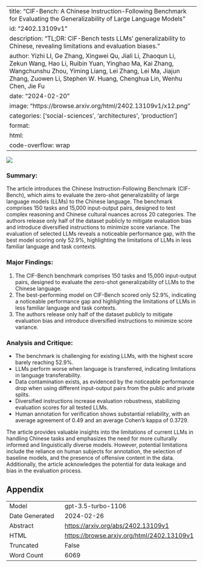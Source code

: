 
---
title: "CIF-Bench: A Chinese Instruction-Following Benchmark for Evaluating the Generalizability of Large Language Models"
id: "2402.13109v1"
description: "TL;DR: CIF-Bench tests LLMs' generalizability to Chinese, revealing limitations and evaluation biases."
author: Yizhi LI, Ge Zhang, Xingwei Qu, Jiali Li, Zhaoqun Li, Zekun Wang, Hao Li, Ruibin Yuan, Yinghao Ma, Kai Zhang, Wangchunshu Zhou, Yiming Liang, Lei Zhang, Lei Ma, Jiajun Zhang, Zuowen Li, Stephen W. Huang, Chenghua Lin, Wenhu Chen, Jie Fu
date: "2024-02-20"
image: "https://browse.arxiv.org/html/2402.13109v1/x12.png"
categories: ['social-sciences', 'architectures', 'production']
format:
  html:
    code-overflow: wrap
---

![](https://browse.arxiv.org/html/2402.13109v1/x12.png)

### Summary:
The article introduces the Chinese Instruction-Following Benchmark (CIF-Bench), which aims to evaluate the zero-shot generalizability of large language models (LLMs) to the Chinese language. The benchmark comprises 150 tasks and 15,000 input-output pairs, designed to test complex reasoning and Chinese cultural nuances across 20 categories. The authors release only half of the dataset publicly to mitigate evaluation bias and introduce diversified instructions to minimize score variance. The evaluation of selected LLMs reveals a noticeable performance gap, with the best model scoring only 52.9%, highlighting the limitations of LLMs in less familiar language and task contexts.

### Major Findings:
1. The CIF-Bench benchmark comprises 150 tasks and 15,000 input-output pairs, designed to evaluate the zero-shot generalizability of LLMs to the Chinese language.
2. The best-performing model on CIF-Bench scored only 52.9%, indicating a noticeable performance gap and highlighting the limitations of LLMs in less familiar language and task contexts.
3. The authors release only half of the dataset publicly to mitigate evaluation bias and introduce diversified instructions to minimize score variance.

### Analysis and Critique:
- The benchmark is challenging for existing LLMs, with the highest score barely reaching 52.9%.
- LLMs perform worse when language is transferred, indicating limitations in language transferability.
- Data contamination exists, as evidenced by the noticeable performance drop when using different input-output pairs from the public and private splits.
- Diversified instructions increase evaluation robustness, stabilizing evaluation scores for all tested LLMs.
- Human annotation for verification shows substantial reliability, with an average agreement of 0.49 and an average Cohen’s kappa of 0.3729.

The article provides valuable insights into the limitations of current LLMs in handling Chinese tasks and emphasizes the need for more culturally informed and linguistically diverse models. However, potential limitations include the reliance on human subjects for annotation, the selection of baseline models, and the presence of offensive content in the data. Additionally, the article acknowledges the potential for data leakage and bias in the evaluation process.

## Appendix

|          |          |
|----------|----------|
| Model     | gpt-3.5-turbo-1106       |
| Date Generated     | 2024-02-26       |
| Abstract | [https://arxiv.org/abs/2402.13109v1](https://arxiv.org/abs/2402.13109v1)        |
| HTML     | [https://browse.arxiv.org/html/2402.13109v1](https://browse.arxiv.org/html/2402.13109v1)       |
| Truncated       | False       |
| Word Count       | 6069       |